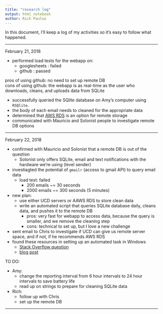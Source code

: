 ```yaml
---
title: "research log"
output: html_notebook
author: Rich Pauloo
---
```


In this document, I'll keep a log of my activities so it's easy to follow what happened.  

***

February 21, 2018  

* performed load tests for the webapp on:  
    + googlesheets : failed  
    + github : passed

pros of using github: no need to set up remote DB  
cons of using github: the webapp is as real-time as the user who downloads, cleans, and uploads data from SQLite  


* successfully queried the SQlite database on Amy's computer using `RSQlite`.  
* the body of each email needs to cleaned for the appropriate data  
* determined that [AWS RDS](https://aws.amazon.com/rds/) is an option for remote storage  
* communicated with Mauricio and Solonist people to investigate remote DB options  

***

February 22, 2018  

* confirmed with Mauricio and Solonist that a remote DB is out of the question  
    + Solonist only offers SQLite, email and text notifications with the hardware we're using (level sender)  
* investiagted the potential of `gmailr` (access to gmail API) to query email data  
    + load test: failed  
        + 200 emails ~= 30 seconds  
        + 2000 emails ~= 300 seconds (5 minutes)  
* new plan:  
    + use either UCD servers or AAWS RDS to store clean data  
    + write an automated script that queries SQLite database daily, cleans data, and pushes it to the remote DB  
        + pros: very fast for webapp to access data, because the query is smaller, and we remove the cleaning step  
        + cons: technical to set up, but I love a new challenge  
* sent email to Chris to investigate if UCD can give us remote server space, and if not, if he recommends AWS RDS  
* found these resources in setting up an automated task in Windows  
    + [Stack Overflow question](https://stackoverflow.com/questions/2793389/scheduling-r-script)  
    + [blog post](https://www.techradar.com/news/software/applications/how-to-automate-tasks-in-windows-1107254)  

TO DO:  

* Amy:  
    + change the reporting interval from 6 hour intervals to 24 hour intervals to save battery life  
    + read up on strings to prepare for cleaning SQLite data  
* Rich:  
    + follow up with Chris  
    + set up the remote DB  

***



    







